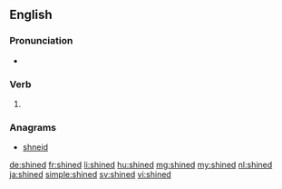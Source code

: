 ==English==

===Pronunciation===
* {{IPA|/ˈʃaɪnd/|lang=en}}

===Verb===
{{head|en}}

# {{en-past of|shine}}

===Anagrams===
* [[shneid#English|shneid]]

[[de:shined]]
[[fr:shined]]
[[li:shined]]
[[hu:shined]]
[[mg:shined]]
[[my:shined]]
[[nl:shined]]
[[ja:shined]]
[[simple:shined]]
[[sv:shined]]
[[vi:shined]]